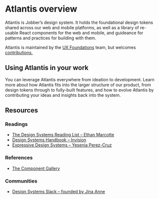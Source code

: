
<Meta title="Guides/Atlantis overview" />

# Atlantis overview

Atlantis is Jobber’s design system. It holds the foundational design tokens
shared across our web and mobile platforms, as well as a library of re-usable
React components for the web and mobile, and guideance for patterns and
practices for building with them.

Atlantis is maintained by the
[UX Foundations](https://jobber.atlassian.net/wiki/spaces/TEAMATL) team, but
welcomes
[contributions.](https://atlantis.getjobber.com/storybook/?path=/docs/contributing--docs)

## Using Atlantis in your work

You can leverage Atlantis everywhere from ideation to development. Learn more
about how Atlantis fits into the larger structure of our product, from design
tokens through to fully-built features, and how to evolve Atlantis by
contributing your ideas and insights back into the system.

## Resources

### Readings

- [The Design Systems Reading List – Ethan Marcotte](https://ethanmarcotte.com/wrote/my-design-systems-reading-list/)
- [Design Systems Handbook – Invision](https://www.designbetter.co/design-systems-handbook)
- [Expressive Design Systems – Yesenia Perez-Cruz](https://abookapart.com/products/expressive-design-systems.html)

### References

- [The Component Gallery](https://component.gallery/)

### Communities

- [Design Systems Slack – founded by Jina Anne](https://join.slack.com/t/design-systems/shared_invite/zt-342anbx93-JjutAKdwAHnPEUNDCA1xTA)
